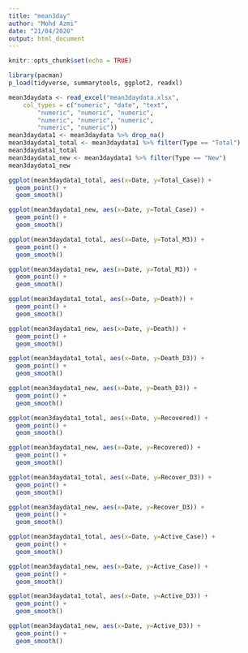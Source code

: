 ```yaml
---
title: "mean3day"
author: "Mohd Azmi"
date: "21/04/2020"
output: html_document
---
```


```r
knitr::opts_chunk$set(echo = TRUE)
```

```r
library(pacman)
p_load(tidyverse, summarytools, ggplot2, readxl)
```

```r
mean3daydata <- read_excel("mean3daydata.xlsx", 
    col_types = c("numeric", "date", "text", 
        "numeric", "numeric", "numeric", 
        "numeric", "numeric", "numeric", 
        "numeric", "numeric"))
mean3daydata1 <- mean3daydata %>% drop_na()
mean3daydata1_total <- mean3daydata1 %>% filter(Type == "Total")
mean3daydata1_total
mean3daydata1_new <- mean3daydata1 %>% filter(Type == "New")
mean3daydata1_new
```

```r
ggplot(mean3daydata1_total, aes(x=Date, y=Total_Case)) +
  geom_point() +
  geom_smooth()

ggplot(mean3daydata1_new, aes(x=Date, y=Total_Case)) +
  geom_point() +
  geom_smooth()

ggplot(mean3daydata1_total, aes(x=Date, y=Total_M3)) +
  geom_point() +
  geom_smooth()

ggplot(mean3daydata1_new, aes(x=Date, y=Total_M3)) +
  geom_point() +
  geom_smooth()

ggplot(mean3daydata1_total, aes(x=Date, y=Death)) +
  geom_point() +
  geom_smooth()

ggplot(mean3daydata1_new, aes(x=Date, y=Death)) +
  geom_point() +
  geom_smooth()

ggplot(mean3daydata1_total, aes(x=Date, y=Death_D3)) +
  geom_point() +
  geom_smooth()

ggplot(mean3daydata1_new, aes(x=Date, y=Death_D3)) +
  geom_point() +
  geom_smooth()

ggplot(mean3daydata1_total, aes(x=Date, y=Recovered)) +
  geom_point() +
  geom_smooth()

ggplot(mean3daydata1_new, aes(x=Date, y=Recovered)) +
  geom_point() +
  geom_smooth()

ggplot(mean3daydata1_total, aes(x=Date, y=Recover_D3)) +
  geom_point() +
  geom_smooth()

ggplot(mean3daydata1_new, aes(x=Date, y=Recover_D3)) +
  geom_point() +
  geom_smooth()

ggplot(mean3daydata1_total, aes(x=Date, y=Active_Case)) +
  geom_point() +
  geom_smooth()

ggplot(mean3daydata1_new, aes(x=Date, y=Active_Case)) +
  geom_point() +
  geom_smooth()

ggplot(mean3daydata1_total, aes(x=Date, y=Active_D3)) +
  geom_point() +
  geom_smooth()

ggplot(mean3daydata1_new, aes(x=Date, y=Active_D3)) +
  geom_point() +
  geom_smooth()
```

